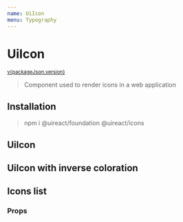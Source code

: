 ```yaml
---
name: UiIcon
menu: Typography
---
```





# UiIcon

<sup>
  <a href="https://github.com/inavac182/ui-react/blob/main/packages/icons/" target="_blank">
    v{packageJson.version}
  </a>
</sup>

> Component used to render icons in a web application

## Installation

> npm i @uireact/foundation @uireact/icons

## UiIcon

<Playground>
  <UiIcon icon="Search" size="xlarge" theme="positive" />
</Playground>

## UiIcon with inverse coloration

<Playground>
  <UiIcon icon="Search" size="xlarge" theme="positive" inverseColoration />
</Playground>

## Icons list

<Playground hideThemeSelector>
  <IconsList />
</Playground>

### Props

<Props of={UiIcon} />
